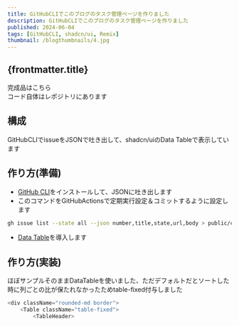```yaml
---
title: GitHubCLIでこのブログのタスク管理ページを作りました
description: GitHubCLIでこのブログのタスク管理ページを作りました
published: 2024-06-04
tags: [GitHubCLI, shadcn/ui, Remix]
thumbnail: /blogthumbnails/4.jpg
---
```


## {frontmatter.title}
完成品はこちら  
<NavigationButton path="/task" label="tasks"/>
コード自体はレポジトリにあります

## 構成
GitHubCLIでissueをJSONで吐き出して、shadcn/uiのData Tableで表示しています

## 作り方(準備)
- [GitHub CLI](https://docs.github.com/en/github-cli/github-cli/about-github-cli)をインストールして、JSONに吐き出します
- このコマンドをGitHubActionsで定期実行設定＆コミットするように設定します
```bash
gh issue list --state all --json number,title,state,url,body > public/currentIssues.json
```
- [Data Table](https://ui.shadcn.com/docs/components/data-table)を導入します


## 作り方(実装)
ほぼサンプルそのままDataTableを使いました、ただデフォルトだとソートした時に列ごとの比が保たれなかったためtable-fixed付与しました
```typescript
<div className="rounded-md border">
    <Table className="table-fixed">
        <TableHeader>
```
